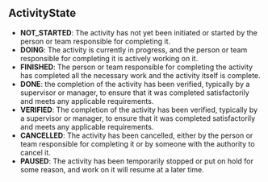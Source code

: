 


## ActivityState

 - **NOT_STARTED**: The activity has not yet been initiated or started by the person or team responsible for completing it.
 - **DOING**: The activity is currently in progress, and the person or team responsible for completing it is actively working on it.
 - **FINISHED**: The person or team responsible for completing the activity has completed all the necessary work and the activity itself is complete.
 - **DONE**: the completion of the activity has been verified, typically by a supervisor or manager, to ensure that it was completed satisfactorily and meets any applicable requirements.
 - **VERIFIED**: The completion of the activity has been verified, typically by a supervisor or manager, to ensure that it was completed satisfactorily and meets any applicable requirements.
 - **CANCELLED**: The activity has been cancelled, either by the person or team responsible for completing it or by someone with the authority to cancel it.
 - **PAUSED**: The activity has been temporarily stopped or put on hold for some reason, and work on it will resume at a later time.

